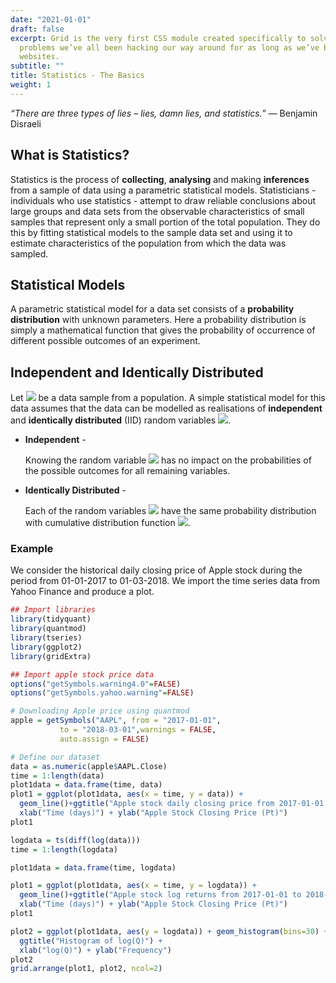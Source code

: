 ```yaml
---
date: "2021-01-01"
draft: false
excerpt: Grid is the very first CSS module created specifically to solve the layout
  problems we’ve all been hacking our way around for as long as we’ve been making
  websites.
subtitle: ""
title: Statistics - The Basics
weight: 1
---
```


*“There are three types of lies -- lies, damn lies, and statistics.”* ― Benjamin Disraeli

## What is Statistics?

Statistics is the process of **collecting**, **analysing** and making **inferences** from a sample of data using a parametric statistical models.  Statisticians - individuals who use statistics - attempt to draw reliable conclusions about large groups and data sets from the observable characteristics of small samples that represent only a small portion of the total population.  They do this by fitting statistical models to the sample data set and using it to estimate characteristics of the population from which the data was sampled.

## Statistical Models

A parametric statistical model for a data set consists of a **probability distribution** with unknown parameters.  Here a probability distribution is simply a mathematical function that gives the probability of occurrence of different possible outcomes of an experiment.  

## Independent and Identically Distributed

Let <img src="https://render.githubusercontent.com/render/math?math=x_1, ..., x_n"> be a data sample from a population.  A simple statistical model for this data assumes that the data can be modelled as realisations of **independent** and **identically distributed** (IID) random variables <img src="https://render.githubusercontent.com/render/math?math=X_1, ..., X_n">.

- **Independent** - 

  Knowing the random variable <img src="https://render.githubusercontent.com/render/math?math=X_i=x_i"> has no impact on the probabilities of the possible outcomes for all remaining variables.

- **Identically Distributed** - 

  Each of the random variables <img src="https://render.githubusercontent.com/render/math?math=X_1, ..., X_n"> have the same probability distribution with cumulative distribution function <img src="https://render.githubusercontent.com/render/math?math=F">.

### Example

We consider the historical daily closing price of Apple stock during the period from 01-01-2017 to 01-03-2018.  We import the time series data from Yahoo Finance and produce a plot.

```r

## Import libraries
library(tidyquant)
library(quantmod)
library(tseries)
library(ggplot2)
library(gridExtra)

```

```r

## Import apple stock price data
options("getSymbols.warning4.0"=FALSE)
options("getSymbols.yahoo.warning"=FALSE)

# Downloading Apple price using quantmod
apple = getSymbols("AAPL", from = "2017-01-01",
           to = "2018-03-01",warnings = FALSE,
           auto.assign = FALSE)

# Define our dataset
data = as.numeric(apple$AAPL.Close)
time = 1:length(data)
plot1data = data.frame(time, data)
plot1 = ggplot(plot1data, aes(x = time, y = data)) +
  geom_line()+ggtitle("Apple stock daily closing price from 2017-01-01 to 2018-03-01.") +
  xlab("Time (days)") + ylab("Apple Stock Closing Price (Pt)")
plot1
```



```r
logdata = ts(diff(log(data)))
time = 1:length(logdata)

plot1data = data.frame(time, logdata)

plot1 = ggplot(plot1data, aes(x = time, y = logdata)) +
  geom_line()+ggtitle("Apple stock log returns from 2017-01-01 to 2018-03-01.") +
  xlab("Time (days)") + ylab("Apple Stock Closing Price (Pt)")
plot1

plot2 = ggplot(plot1data, aes(y = logdata)) + geom_histogram(bins=30) +
  ggtitle("Histogram of log(Q)") +
  xlab("log(Q)") + ylab("Frequency")
plot2
grid.arrange(plot1, plot2, ncol=2)
```

